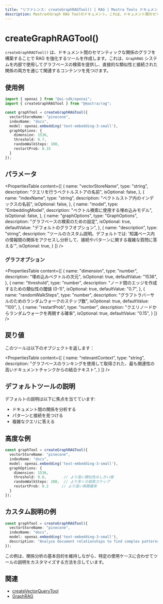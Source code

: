 ```yaml
---
title: "リファレンス: createGraphRAGTool() | RAG | Mastra Tools ドキュメント"
description: MastraのGraph RAG Toolのドキュメント。これは、ドキュメント間のセマンティック関係のグラフを構築することでRAGを強化します。
---
```


# createGraphRAGTool()

`createGraphRAGTool()` は、ドキュメント間のセマンティックな関係のグラフを構築することで RAG を強化するツールを作成します。これは、`GraphRAG` システムを内部で使用してグラフベースの検索を提供し、直接的な類似性と接続された関係の両方を通じて関連するコンテンツを見つけます。

## 使用例

```typescript
import { openai } from "@ai-sdk/openai";
import { createGraphRAGTool } from "@mastra/rag";

const graphTool = createGraphRAGTool({
  vectorStoreName: "pinecone",
  indexName: "docs",
  model: openai.embedding('text-embedding-3-small'),
  graphOptions: {
    dimension: 1536,
    threshold: 0.7,
    randomWalkSteps: 100,
    restartProb: 0.15
  }
});
```

## パラメータ

<PropertiesTable
  content={[
    {
      name: "vectorStoreName",
      type: "string",
      description: "クエリを行うベクトルストアの名前",
      isOptional: false,
    },
    {
      name: "indexName",
      type: "string",
      description: "ベクトルストア内のインデックスの名前",
      isOptional: false,
    },
    {
      name: "model",
      type: "EmbeddingModel",
      description: "ベクトル検索に使用する埋め込みモデル",
      isOptional: false,
    },
    {
      name: "graphOptions",
      type: "GraphOptions",
      description: "グラフベースの検索のための設定",
      isOptional: true,
      defaultValue: "デフォルトのグラフオプション",
    },
    {
      name: "description",
      type: "string",
      description: "ツールのカスタム説明。デフォルトでは: '知識ベース内の情報間の関係をアクセスし分析して、接続やパターンに関する複雑な質問に答える'",
      isOptional: true,
    }
  ]}
/>

### グラフオプション

<PropertiesTable
  content={[
    {
      name: "dimension",
      type: "number",
      description: "埋め込みベクトルの次元",
      isOptional: true,
      defaultValue: "1536",
    },
    {
      name: "threshold",
      type: "number",
      description: "ノード間のエッジを作成するための類似性の閾値 (0-1)",
      isOptional: true,
      defaultValue: "0.7",
    },
    {
      name: "randomWalkSteps",
      type: "number",
      description: "グラフトラバーサルのためのランダムウォークのステップ数",
      isOptional: true,
      defaultValue: "100",
    },
    {
      name: "restartProb",
      type: "number",
      description: "クエリノードからランダムウォークを再開する確率",
      isOptional: true,
      defaultValue: "0.15",
    }
  ]}
/>

## 戻り値
このツールは以下のオブジェクトを返します：

<PropertiesTable
  content={[
    {
      name: "relevantContext",
      type: "string",
      description: "グラフベースのランキングを使用して取得された、最も関連性の高いドキュメントチャンクからの結合テキスト",
    }
  ]}
/>

## デフォルトツールの説明

デフォルトの説明は以下に焦点を当てています:
- ドキュメント間の関係を分析する
- パターンと接続を見つける
- 複雑なクエリに答える

## 高度な例

```typescript
const graphTool = createGraphRAGTool({
  vectorStoreName: "pinecone",
  indexName: "docs",
  model: openai.embedding('text-embedding-3-small'),
  graphOptions: {
    dimension: 1536,
    threshold: 0.8,        // より高い類似性のしきい値
    randomWalkSteps: 200,  // より多くの探索ステップ
    restartProb: 0.2      // より高い再開確率
  }
});
```

## カスタム説明の例

```typescript
const graphTool = createGraphRAGTool({
  vectorStoreName: "pinecone",
  indexName: "docs",
  model: openai.embedding('text-embedding-3-small'),
  description: "Analyze document relationships to find complex patterns and connections in our company's historical data"
});
```

この例は、関係分析の基本目的を維持しながら、特定の使用ケースに合わせてツールの説明をカスタマイズする方法を示しています。

## 関連

- [createVectorQueryTool](./vector-query-tool)
- [GraphRAG](../rag/graph-rag)